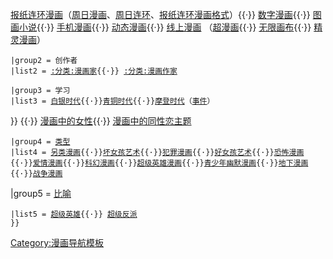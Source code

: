 {{Navbox
| name   = 美式漫画导航
| title  = 美式漫画
| image  = [[File:Speech balloon.svg|64px]]
| state  = autocollapse
|groupstyle = line-height:1.1; padding:0.35em 1em; background: #; 
|liststyle  = line-height:1.4

 |group1 = 格式
 |list1 = [[漫画书]]（[[迷你漫画]]）{{·}} [[报纸连环漫画]]（[[周日漫画]]、[[周日连环]]、[[报纸连环漫画格式]]）{{·}} [[数字漫画]]{{·}} [[視覺文學|图画小说]]{{·}} [[手机漫画]]{{·}} [[动态漫画]]{{·}} [[线上漫画]] （[[超漫画]]{{·}} [[无限画布]]{{·}} [[精灵漫画]]）

 |group2 = 创作者
 |list2 = [[:分类:漫画家]]{{·}} [[:分类:漫画作家]]
  
 |group3 = 学习
 |list3 = {{navbox subgroup
  |group1 = 美国漫画史
  |list1 = [[美國漫畫黃金時代|黄金时代]]{{·}}[[美國漫畫白銀時代|白银时代]]{{·}}[[美國漫畫青銅時代|青铜时代]]{{·}}[[美國漫畫摩登時代|摩登时代]]（[[美國漫畫摩登時代的事件|事件]]）
}}
{{·}} [[漫画中的女性形象|漫画中的女性]]{{·}} [[漫画中的同性恋主题]]

 |group4 = [[:分类:漫画类型|类型]] 
 |list4 = [[另类漫画]]{{·}}[[坏女孩艺术]]{{·}}[[犯罪漫画]]{{·}}[[好女孩艺术]]{{·}}[[恐怖漫画]]{{·}}[[爱情漫画]]{{·}}[[科幻漫画]]{{·}}[[超级英雄漫画]]{{·}}[[青少年幽默漫画]]{{·}}[[地下漫画]]{{·}}[[战争漫画]]

|group5 = [[比喻]]  
 |list5 = [[超级英雄]]{{·}} [[超级反派]] 
 }}
<noinclude>
[[Category:漫画导航模板]]
</noinclude>